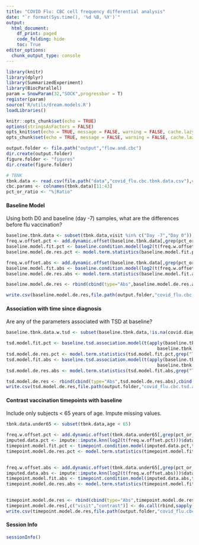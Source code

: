 ```yaml
---
title: "COVID Flu: CBC cell frequency differential analysis"
date: "`r format(Sys.time(), '%d %B, %Y')`"
output:
  html_document:
    df_print: paged
    code_folding: hide
    toc: True
editor_options:
  chunk_output_type: console
---
```


```r
library(knitr)
library(dplyr)
library(SummarizedExperiment)
library(BiocParallel)
param = SnowParam(32,"SOCK",progressbar = T)
register(param)
source('R/utils/dream.models.R')
loadLibraries()

knitr::opts_chunk$set(echo = TRUE)
options(stringsAsFactors = FALSE)
opts_knit$set(echo = TRUE, message = FALSE, warning = FALSE, cache.lazy = FALSE, out.width=900)
opts_chunk$set(echo = TRUE, message = FALSE, warning = FALSE, cache.lazy = FALSE, out.width=900)

output.folder <- file.path("output","flow.and.cbc")
dir.create(output.folder)
figure.folder <- "figures"
dir.create(figure.folder)

# TBNK
tbnk.data <- read.csv(file.path("data","covid_flu.cbc.tbnk.data.csv"),check.names = F)
cbc.params <- colnames(tbnk.data)[11:43]
pct_or_ratio <- "%|Ratio"
```

#### Baseline Model
Using both D0 and baseline (day -7) samples, what are the differences before flu vaccination?
```r
baseline.tbnk.data <- subset(tbnk.data,visit %in% c("Day -7","Day 0"))
freq.w.offset.pct <- add.dynamic.offset(baseline.tbnk.data[,grep(pct_or_ratio,cbc.params,value = T)])
baseline.model.fit.pct <- baseline.condition.model(log2(t(freq.w.offset.pct)),baseline.tbnk.data)
baseline.model.de.res.pct <- model.term.statistics(baseline.model.fit.pct,c("COVR.v.HC","COVR.male.v.female","COVR.m","COVR.f"))

freq.w.offset.abs <- add.dynamic.offset(baseline.tbnk.data[,grep(pct_or_ratio,cbc.params,value = T,invert=T)])
baseline.model.fit.abs <- baseline.condition.model(log2(t(freq.w.offset.abs)),baseline.tbnk.data)
baseline.model.de.res.abs <- model.term.statistics(baseline.model.fit.abs,c("COVR.v.HC","COVR.male.v.female","COVR.m","COVR.f"))

baseline.model.de.res <- rbind(cbind(type="Abs",baseline.model.de.res.abs),cbind(type="Pct",baseline.model.de.res.pct))

write.csv(baseline.model.de.res,file.path(output.folder,"covid_flu.cbc.difference.at.baseline.csv"),row.names = F)
```

#### Association with time since diagnosis
Are any of the parameters associated with TSD at baseline?
```r
baseline.tbnk.data.w.tsd <- subset(baseline.tbnk.data,!is.na(covid.diagnosis.start.date.to.sample.drawn))

tsd.model.fit.pct <- baseline.tsd.association.model(t(apply(baseline.tbnk.data.w.tsd[,grep(pct_or_ratio,cbc.params,value = T)],2,rank)),
                                                         baseline.tbnk.data.w.tsd)
tsd.model.de.res.pct <- model.term.statistics(tsd.model.fit.pct,grep("TSD",colnames(tsd.model.fit.pct$coefficients),value=T))
tsd.model.fit.abs <- baseline.tsd.association.model(t(apply(baseline.tbnk.data.w.tsd[,grep(pct_or_ratio,cbc.params,value = T,invert = T)],2,rank)),
                                                         baseline.tbnk.data.w.tsd)
tsd.model.de.res.abs <- model.term.statistics(tsd.model.fit.abs,grep("TSD",colnames(tsd.model.fit.abs$coefficients),value=T))

tsd.model.de.res <- rbind(cbind(type="Abs",tsd.model.de.res.abs),cbind(type="Pct",tsd.model.de.res.pct))
write.csv(tsd.model.de.res,file.path(output.folder,"covid_flu.cbc.tsd.association.at.baseline.csv"),row.names = F)

```

#### Contrast vaccination timepoints with baseline
Include only subjects < 65 years of age. Impute missing values.
```r
tbnk.data.under65 <- subset(tbnk.data,age < 65)

freq.w.offset.pct <- add.dynamic.offset(tbnk.data.under65[,grep(pct_or_ratio,cbc.params,value = T)])
imputed.data.pct <- impute::impute.knn(log2(t(freq.w.offset.pct)))$data
timepoint.model.fit.pct <- timepoint.condition.model(imputed.data.pct,tbnk.data.under65,c("Day -7","Day 0"))
timepoint.model.de.res.pct <- model.term.statistics(timepoint.model.fit.pct,grep("sex.diff$|COVR.v.HC$|COVR.[mf]$|sub.baseline$|v.baseline",
                                                                         colnames(timepoint.model.fit.pct$coefficients),value = T))

freq.w.offset.abs <- add.dynamic.offset(tbnk.data.under65[,grep(pct_or_ratio,cbc.params,value = T,invert = T)])
imputed.data.abs <- impute::impute.knn(log2(t(freq.w.offset.abs)))$data
timepoint.model.fit.abs <- timepoint.condition.model(imputed.data.abs,tbnk.data.under65,c("Day -7","Day 0"))
timepoint.model.de.res.abs <- model.term.statistics(timepoint.model.fit.abs,grep("sex.diff$|COVR.v.HC$|COVR.[mf]$|sub.baseline$|v.baseline",
                                                                         colnames(timepoint.model.fit.abs$coefficients),value = T))

timepoint.model.de.res <- rbind(cbind(type="Abs",timepoint.model.de.res.abs),cbind(type="Pct",timepoint.model.de.res.pct))
timepoint.model.de.res[,c("visit","contrast")] <- do.call(rbind,sapply(timepoint.model.de.res$term,stringi::stri_split_fixed,pattern=".",n=2))
write.csv(timepoint.model.de.res,file.path(output.folder,"covid_flu.cbc.timepoint.diff.under65.csv"),row.names = F)
```

#### Session Info
```r
sessionInfo()
```

